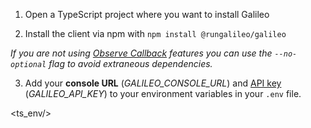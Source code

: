 
1.  Open a TypeScript project where you want to install Galileo

2.  Install the client via npm with `npm install @rungalileo/galileo`

_If you are not using [Observe Callback](/galileo/gen-ai-studio-products/galileo-observe/getting-started#integrating-with-langchain) features you can use the `--no-optional` flag to avoid extraneous dependencies._

3. Add your **console URL** (_GALILEO_CONSOLE_URL_) and [API key](#getting-an-api-key) (_GALILEO_API_KEY_) to your environment variables in your `.env` file.

<ts_env/>
